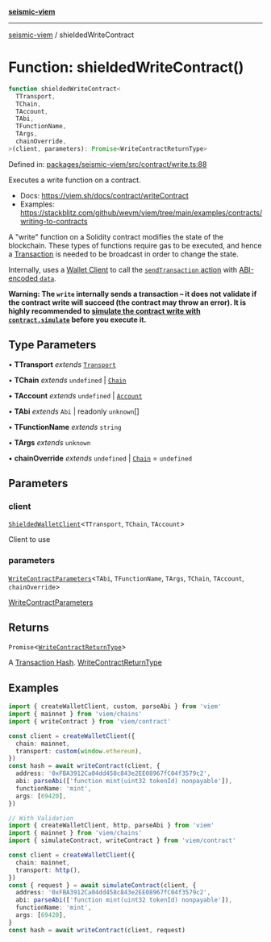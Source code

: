 [**seismic-viem**](/seismic-viem/README.mdx)

---

[seismic-viem](/seismic-viem/globals.mdx) / shieldedWriteContract

# Function: shieldedWriteContract()

```ts
function shieldedWriteContract<
  TTransport,
  TChain,
  TAccount,
  TAbi,
  TFunctionName,
  TArgs,
  chainOverride,
>(client, parameters): Promise<WriteContractReturnType>
```

Defined in: [packages/seismic-viem/src/contract/write.ts:88](https://github.com/SeismicSystems/seismic-client/blob/fd3f57eb71a85bad7c1f28a6e6fc7d8fcbce7480/packages/seismic-viem/src/contract/write.ts#L88)

Executes a write function on a contract.

- Docs: https://viem.sh/docs/contract/writeContract
- Examples: https://stackblitz.com/github/wevm/viem/tree/main/examples/contracts/writing-to-contracts

A "write" function on a Solidity contract modifies the state of the blockchain. These types of functions require gas to be executed, and hence a [Transaction](https://viem.sh/docs/glossary/terms) is needed to be broadcast in order to change the state.

Internally, uses a [Wallet Client](https://viem.sh/docs/clients/wallet) to call the [`sendTransaction` action](https://viem.sh/docs/actions/wallet/sendTransaction) with [ABI-encoded `data`](https://viem.sh/docs/contract/encodeFunctionData).

**Warning: The `write` internally sends a transaction – it does not validate if the contract write will succeed (the contract may throw an error). It is highly recommended to [simulate the contract write with `contract.simulate`](https://viem.sh/docs/contract/writeContract#usage) before you execute it.**

## Type Parameters

• **TTransport** _extends_ [`Transport`](https://github.com/wevm/viem)

• **TChain** _extends_ `undefined` \| [`Chain`](https://github.com/wevm/viem)

• **TAccount** _extends_ `undefined` \| [`Account`](https://github.com/wevm/viem)

• **TAbi** _extends_ `Abi` \| readonly `unknown`[]

• **TFunctionName** _extends_ `string`

• **TArgs** _extends_ `unknown`

• **chainOverride** _extends_ `undefined` \| [`Chain`](https://github.com/wevm/viem) = `undefined`

## Parameters

### client

[`ShieldedWalletClient`](/seismic-viem/type-aliases/ShieldedWalletClient.mdx)\<`TTransport`, `TChain`, `TAccount`\>

Client to use

### parameters

[`WriteContractParameters`](https://github.com/wevm/viem)\<`TAbi`, `TFunctionName`, `TArgs`, `TChain`, `TAccount`, `chainOverride`\>

[WriteContractParameters](https://viem.sh/docs/contract/writeContract.html#parameters)

## Returns

`Promise`\<[`WriteContractReturnType`](https://github.com/wevm/viem)\>

A [Transaction Hash](https://viem.sh/docs/glossary/terms#hash). [WriteContractReturnType](https://viem.sh/docs/glossary/types#hash)

## Examples

```ts
import { createWalletClient, custom, parseAbi } from 'viem'
import { mainnet } from 'viem/chains'
import { writeContract } from 'viem/contract'

const client = createWalletClient({
  chain: mainnet,
  transport: custom(window.ethereum),
})
const hash = await writeContract(client, {
  address: '0xFBA3912Ca04dd458c843e2EE08967fC04f3579c2',
  abi: parseAbi(['function mint(uint32 tokenId) nonpayable']),
  functionName: 'mint',
  args: [69420],
})
```

```ts
// With Validation
import { createWalletClient, http, parseAbi } from 'viem'
import { mainnet } from 'viem/chains'
import { simulateContract, writeContract } from 'viem/contract'

const client = createWalletClient({
  chain: mainnet,
  transport: http(),
})
const { request } = await simulateContract(client, {
  address: '0xFBA3912Ca04dd458c843e2EE08967fC04f3579c2',
  abi: parseAbi(['function mint(uint32 tokenId) nonpayable']),
  functionName: 'mint',
  args: [69420],
}
const hash = await writeContract(client, request)
```
